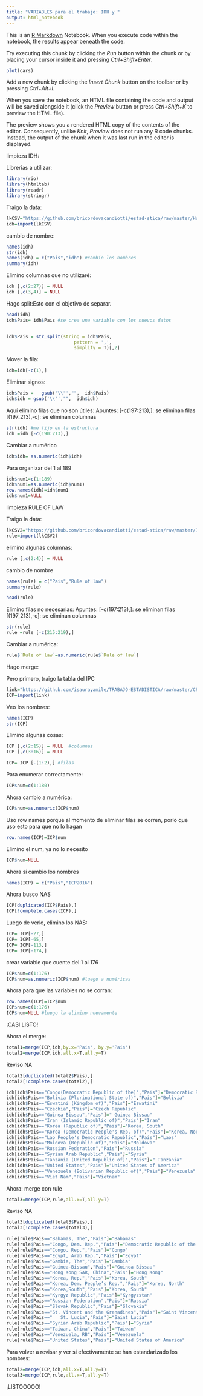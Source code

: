 ---
title: "VARIABLES para el trabajo: IDH y "
output: html_notebook
---

This is an [R Markdown](http://rmarkdown.rstudio.com) Notebook. When you execute code within the notebook, the results appear beneath the code. 

Try executing this chunk by clicking the *Run* button within the chunk or by placing your cursor inside it and pressing *Ctrl+Shift+Enter*. 

```{r}
plot(cars)
```

Add a new chunk by clicking the *Insert Chunk* button on the toolbar or by pressing *Ctrl+Alt+I*.

When you save the notebook, an HTML file containing the code and output will be saved alongside it (click the *Preview* button or press *Ctrl+Shift+K* to preview the HTML file).

The preview shows you a rendered HTML copy of the contents of the editor. Consequently, unlike *Knit*, *Preview* does not run any R code chunks. Instead, the output of the chunk when it was last run in the editor is displayed.

limpieza IDH:


Librerías a utilizar: 
```{r}
library(rio)
library(htmltab)
library(readr)
library(stringr)
```

Traigo la data: 
```{r}
lkCSV="https://github.com/bricordovacandiotti/estad-stica/raw/master/Human%20development%20index%20(HDI).csv"
idh=import(lkCSV)
```

cambio de nombre:
```{r}
names(idh)
str(idh)
names(idh) = c("Pais","idh") #cambio los nombres
summary(idh)


```

Elimino columnas que no utilizaré: 
```{r}
idh [,c(2:27)] = NULL 
idh [,c(3,4)] = NULL
```


Hago split:Esto con el objetivo de separar.
```{r}

head(idh)
idh$Pais= idh$Pais #se crea una variable con los nuevos datos


idh$Pais = str_split(string = idh$Pais,
                         pattern = ',',
                         simplify = T)[,2]
```


Mover la fila:

```{r}
idh=idh[-c(1),]

```

Eliminar signos:
```{r}
idh$Pais =   gsub('\\"',"",  idh$Pais)
idh$idh = gsub('\\"',"",  idh$idh)
```

Aquí elimino filas que no son útiles:
Apuntes: 
[-c(197:213),]: se eliminan filas
[(197_213),-c]: se eliminan columnas
```{r}
str(idh) #me fijo en la estructura
idh =idh [-c(190:213),] 
```

Cambiar a numérico
```{r}
idh$idh= as.numeric(idh$idh)


```
Para organizar del 1 al 189
```{r}
idh$num1=c(1:189)
idh$num1=as.numeric(idh$num1)
row.names(idh)=idh$num1
idh$num1=NULL
```



limpieza RULE OF LAW

Traigo la data:
```{r}
lkCSV2="https://github.com/bricordovacandiotti/estad-stica/raw/master/7344df0b-94f0-4c00-9f24-4731bff48948_Data.csv"
rule=import(lkCSV2)
```


elimino algunas columnas: 
```{r}
rule [,c(2:4)] = NULL 
```


cambio de nombre
```{r}
names(rule) = c("Pais","Rule of law")
summary(rule)

head(rule)
```


Elimino filas no necesarias:
Apuntes: 
[-c(197:213),]: se eliminan filas
[(197_213),-c]: se eliminan columnas
```{r}
str(rule)
rule =rule [-c(215:219),] 
```

Cambiar a numérica: 
```{r}
rule$`Rule of law`=as.numeric(rule$`Rule of law`)
```


Hago merge:

Pero primero, traigo la tabla del IPC

```{r}
link="https://github.com/isaurayamile/TRABAJO-ESTADISTICA/raw/master/CPI2019.xlsx"
ICP=import(link)
```

Veo los nombres:
```{r}
names(ICP)
str(ICP)
```

Elimino algunas cosas: 
```{r}
ICP [,c(2:15)] = NULL  #columnas
ICP [,c(3:16)] = NULL 

ICP= ICP [-(1:2),] #filas
```


Para enumerar correctamente:
```{r}
ICP$num=c(1:180)
```


Ahora cambio a numérica:  
```{r}
ICP$num=as.numeric(ICP$num)
```

Uso row names porque al momento de eliminar filas se corren, porlo que uso esto para que no lo hagan

```{r}
row.names(ICP)=ICP$num
```


Elimino el num, ya no lo necesito
```{r}
ICP$num=NULL
```


Ahora sí cambio los nombres
```{r}
names(ICP) = c("Pais","ICP2016")
```


Ahora busco NAS
```{r}
ICP[duplicated(ICP$Pais),]
ICP[!complete.cases(ICP),]

```

Luego de verlo, elimino los NAS:
```{r}
ICP= ICP[-27,]
ICP= ICP[-65,]
ICP= ICP[-113,]
ICP= ICP[-174,]
```


crear variable que cuente del 1 al 176
```{r}
ICP$num=c(1:176)
ICP$num=as.numeric(ICP$num) #luego a numéricas
```

Ahora para que las variables no se corran: 
```{r}
row.names(ICP)=ICP$num
ICP$num=c(1:176)
ICP$num=NULL #luego la elimino nuevamente
```


¡CASI LISTO!

Ahora el merge:

```{r}
total1=merge(ICP,idh,by.x='Pais', by.y='Pais')
total2=merge(ICP,idh,all.x=T,all.y=T)
```

Reviso NA
```{r}
total2[duplicated(total2$Pais),]
total2[!complete.cases(total2),]
```


```{r}
idh[idh$Pais=="Congo(Democratic Republic of the)","Pais"]="Democratic Republic of the Congo"
idh[idh$Pais=="Bolivia (Plurinational State of)","Pais"]="Bolivia"
idh[idh$Pais=="Eswatini (Kingdom of)","Pais"]="Eswatini"
idh[idh$Pais=="Czechia","Pais"]="Czech Republic"
idh[idh$Pais=="Guinea-Bissau","Pais"]="	Guinea Bissau"
idh[idh$Pais=="Iran (Islamic Republic of)","Pais"]="Iran"
idh[idh$Pais=="Korea (Republic of)","Pais"]="Korea, South"
idh[idh$Pais=="Korea (Democratic People's Rep. of)","Pais"]="Korea, North"
idh[idh$Pais=="Lao People's Democratic Republic","Pais"]="Laos"
idh[idh$Pais=="Moldova (Republic of)","Pais"]="Moldova"
idh[idh$Pais=="Russian Federation","Pais"]="Russia"
idh[idh$Pais=="Syrian Arab Republic","Pais"]="Syria"
idh[idh$Pais=="Tanzania (United Republic of)","Pais"]="	Tanzania"
idh[idh$Pais=="United States","Pais"]="United States of America"
idh[idh$Pais=="Venezuela (Bolivarian Republic of)","Pais"]="Venezuela"
idh[idh$Pais=="Viet Nam","Pais"]="Vietnam"
```


Ahora: merge con rule

```{r}
total3=merge(ICP,rule,all.x=T,all.y=T)
```


Reviso NA
```{r}
total3[duplicated(total3$Pais),]
total3[!complete.cases(total3),]
```
```{r}
rule[rule$Pais=="Bahamas, The","Pais"]="Bahamas"
rule[rule$Pais=="Congo, Dem. Rep.","Pais"]="Democratic Republic of the Congo"
rule[rule$Pais=="Congo, Rep.","Pais"]="Congo"
rule[rule$Pais=="Egypt, Arab Rep.","Pais"]="Egypt"
rule[rule$Pais=="Gambia, The","Pais"]="Gambia"
rule[rule$Pais=="Guinea-Bissau","Pais"]="Guinea Bissau"
rule[rule$Pais=="Hong Kong SAR, China","Pais"]="Hong Kong"
rule[rule$Pais=="Korea, Rep.","Pais"]="Korea, South"
rule[rule$Pais=="Korea, Dem. People’s Rep.","Pais"]="Korea, North"
rule[rule$Pais=="Korea,South","Pais"]="Korea, South"
rule[rule$Pais=="Kyrgyz Republic","Pais"]="Kyrgyzstan"
rule[rule$Pais=="Russian Federation","Pais"]="Russia"
rule[rule$Pais=="Slovak Republic","Pais"]="Slovakia"
rule[rule$Pais=="St. Vincent and the Grenadines","Pais"]="Saint Vincent and the Grenadines"
rule[rule$Pais=="	St. Lucia","Pais"]="Saint Lucia"
rule[rule$Pais=="Syrian Arab Republic","Pais"]="Syria"
rule[rule$Pais=="Taiwan, China","Pais"]="Taiwan"
rule[rule$Pais=="Venezuela, RB","Pais"]="Venezuela"
rule[rule$Pais=="United States","Pais"]="United States of America"

```

Para volver a revisar y ver si efectivamente se han estandarizado los nombres:

```{r}
total2=merge(ICP,idh,all.x=T,all.y=T)
total3=merge(ICP,rule,all.x=T,all.y=T)
```

¡LISTOOOOO!

